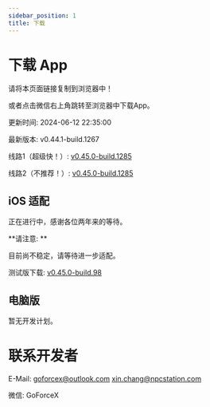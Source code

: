 ```yaml
---
sidebar_position: 1
title: 下载
---
```



# 下载 App

请将本页面链接复制到浏览器中！

或者点击微信右上角跳转至浏览器中下载App。

更新时间: 2024-06-12 22:35:00

最新版本: v0.44.1-build.1267

线路1（超级快！）: [v0.45.0-build.1285](https://app-dist-1307054264.file.myqcloud.com/actions/prescore_flutter/285/apk/app-release-signed.apk)

线路2（不推荐！）: [v0.45.0-build.1285](https://dl.bjbybbs.com/actions/prescore_flutter/285/apk/app-release-signed.apk)

## iOS 适配

正在进行中，感谢各位两年来的等待。

**请注意: **

目前尚不稳定，请等待进一步适配。

测试版下载: [v0.45.0-build.98](https://app-dist-1307054264.file.myqcloud.com/actions/prescore_flutter_ipa/98/PrescoreFlutter.ipa)

## 电脑版

暂无开发计划。

# 联系开发者

E-Mail: [goforcex@outlook.com](mailto:goforcex@outlook.com) [xin.chang@npcstation.com](mailto:xin.chang@npcstation.com)

微信: <Heimu>GoForceX</Heimu>
